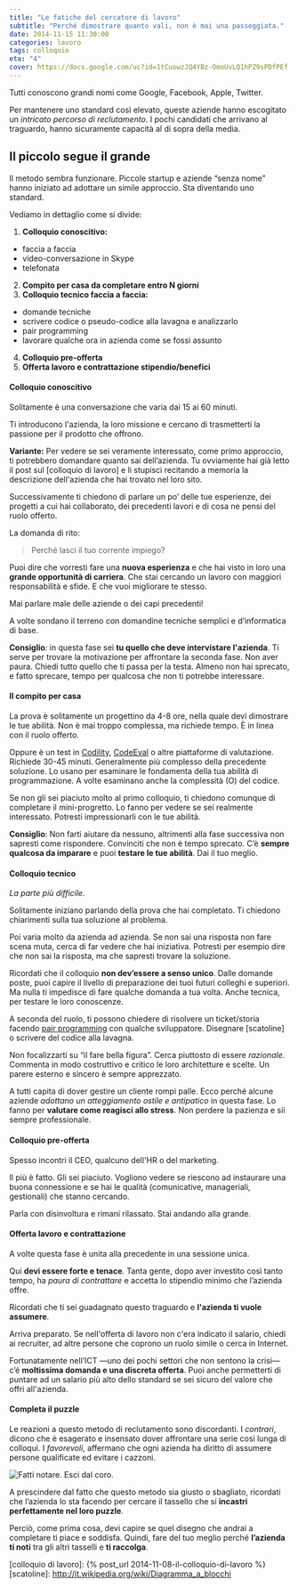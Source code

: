 ```yaml
---
title: "Le fatiche del cercatore di lavoro"
subtitle: "Perché dimostrare quanto vali, non è mai una passeggiata."
date: 2014-11-15 11:30:00
categories: lavoro
tags: colloquio
eta: "4"
cover: https://docs.google.com/uc?id=1tCuowzJQ4YBz-OmoUvLQ1hPZ9sPDfPEf
---
```


Tutti conoscono grandi nomi come Google, Facebook, Apple, Twitter.

Per mantenere uno standard così elevato, queste aziende hanno escogitato un _intricato percorso di reclutamento_. I pochi candidati che arrivano al traguardo, hanno sicuramente capacità al di sopra della media.

## Il piccolo segue il grande

Il metodo sembra funzionare. Piccole startup e aziende “senza nome” hanno iniziato ad adottare un simile approccio. Sta diventando uno standard.

Vediamo in dettaglio come si divide:

1. **Colloquio conoscitivo:**

- faccia a faccia
- video-conversazione in Skype
- telefonata

2. **Compito per casa da completare entro N giorni**
3. **Colloquio tecnico faccia a faccia:**

- domande tecniche
- scrivere codice o pseudo-codice alla lavagna e analizzarlo
- pair programming
- lavorare qualche ora in azienda come se fossi assunto

4. **Colloquio pre-offerta**
5. **Offerta lavoro e contrattazione stipendio/benefici**

#### Colloquio conoscitivo

Solitamente è una conversazione che varia dai 15 ai 60 minuti.

Ti introducono l'azienda, la loro missione e cercano di trasmetterti la passione per il prodotto che offrono.

**Variante:** Per vedere se sei veramente interessato, come primo approccio, ti potrebbero domandare quanto sai dell’azienda. Tu ovviamente hai già letto il post sul [colloquio di lavoro] e li stupisci recitando a memoria la descrizione dell'azienda che hai trovato nel loro sito.

Successivamente ti chiedono di parlare un po’ delle tue esperienze, dei progetti a cui hai collaborato, dei precedenti lavori e di cosa ne pensi del ruolo offerto.

La domanda di rito:

> Perché lasci il tuo corrente impiego?

Puoi dire che vorresti fare una **nuova esperienza** e che hai visto in loro una **grande opportunità di carriera**. Che stai cercando un lavoro con maggiori responsabilità e sfide. E che vuoi migliorare te stesso.

Mai parlare male delle aziende o dei capi precedenti!

A volte sondano il terreno con domandine tecniche semplici e d’informatica di base.

**Consiglio**: in questa fase sei **tu quello che deve intervistare l'azienda**. Ti serve per trovare la motivazione per affrontare la seconda fase. Non aver paura. Chiedi tutto quello che ti passa per la testa. Almeno non hai sprecato, e fatto sprecare, tempo per qualcosa che non ti potrebbe interessare.

#### Il compito per casa

La prova è solitamente un progettino da 4-8 ore, nella quale devi dimostrare le tue abilità. Non è mai troppo complessa, ma richiede tempo. È in linea con il ruolo offerto.

Oppure è un test in [Codility], [CodeEval] o altre piattaforme di valutazione. Richiede 30-45 minuti. Generalmente più complesso della precedente soluzione. Lo usano per esaminare le fondamenta della tua abilità di programmazione. A volte esaminano anche la complessità (O) del codice.

Se non gli sei piaciuto molto al primo colloquio, ti chiedono comunque di completare il mini-progretto. Lo fanno per vedere se sei realmente interessato. Potresti impressionarli con le tue abilità.

**Consiglio**: Non farti aiutare da nessuno, altrimenti alla fase successiva non sapresti come rispondere.
Convinciti che non è tempo sprecato. C’è **sempre qualcosa da imparare** e puoi **testare le tue abilità**. Dai il tuo meglio.

#### Colloquio tecnico

_La parte più difficile._

Solitamente iniziano parlando della prova che hai completato. Ti chiedono chiarimenti sulla tua soluzione al problema.

Poi varia molto da azienda ad azienda. Se non sai una risposta non fare scena muta, cerca di far vedere che hai iniziativa. Potresti per esempio dire che non sai la risposta, ma che sapresti trovare la soluzione.

Ricordati che il colloquio **non dev’essere a senso unico**. Dalle domande poste, puoi capire il livello di preparazione dei tuoi futuri colleghi e superiori. Ma nulla ti impedisce di fare qualche domanda a tua volta. Anche tecnica, per testare le loro conoscenze.

A seconda del ruolo, ti possono chiedere di risolvere un ticket/storia facendo [pair programming] con qualche sviluppatore.
Disegnare [scatoline] o scrivere del codice alla lavagna.

Non focalizzarti su “il fare bella figura”.
Cerca piuttosto di essere _razionale_. Commenta in modo costruttivo e critico le loro architetture e scelte.
Un parere esterno e sincero è sempre apprezzato.

A tutti capita di dover gestire un cliente rompi palle. Ecco perché alcune aziende _adottano un atteggiamento ostile e antipatico_ in questa fase. Lo fanno per **valutare come reagisci allo stress**. Non perdere la pazienza e sii sempre professionale.

#### Colloquio pre-offerta

Spesso incontri il CEO, qualcuno dell'HR o del marketing.

Il più è fatto. Gli sei piaciuto. Vogliono vedere se riescono ad instaurare una buona connessione e se hai le qualità (comunicative, manageriali, gestionali) che stanno cercando.

Parla con disinvoltura e rimani rilassato. Stai andando alla grande.

#### Offerta lavoro e contrattazione

A volte questa fase è unita alla precedente in una sessione unica.

Qui **devi essere forte e tenace**. Tanta gente, dopo aver investito così tanto tempo, ha _paura di contrattare_ e accetta lo stipendio minimo che l’azienda offre.

Ricordati che ti sei guadagnato questo traguardo e **l'azienda ti vuole assumere**.

Arriva preparato. Se nell'offerta di lavoro non c'era indicato il salario, chiedi ai recruiter, ad altre persone che coprono un ruolo simile o cerca in Internet.

Fortunatamente nell’ICT &mdash;uno dei pochi settori che non sentono la crisi&mdash; c’é **moltissima domanda e una discreta offerta**. Puoi anche permetterti di puntare ad un salario più alto dello standard se sei sicuro del valore che offri all'azienda.

#### Completa il puzzle

Le reazioni a questo metodo di reclutamento sono discordanti. I _contrari_, dicono che è esagerato e insensato dover affrontare una serie così lunga di colloqui. I _favorevoli_, affermano che ogni azienda ha diritto di assumere persone qualificate ed evitare i cazzoni.

![Fatti notare. Esci dal coro.](/assets/article_images/2014-11-15-le-fatiche-del-cercatore-di-lavoro/puzzle.jpg)

A prescindere dal fatto che questo metodo sia giusto o sbagliato, ricordati che l’azienda lo sta facendo per cercare il tassello che si **incastri perfettamente nel loro puzzle**.

Perciò, come prima cosa, devi capire se quel disegno che andrai a completare ti piace e soddisfa. Quindi, fare del tuo meglio perché **l’azienda ti noti** tra gli altri tasselli e **ti raccolga**.

[codility]: https://codility.com
[codeeval]: https://www.codeeval.com/
[pair programming]: http://it.wikipedia.org/wiki/Pair_programming

[colloquio di lavoro]: {% post_url 2014-11-08-il-colloquio-di-lavoro %}
[scatoline]: http://it.wikipedia.org/wiki/Diagramma_a_blocchi
